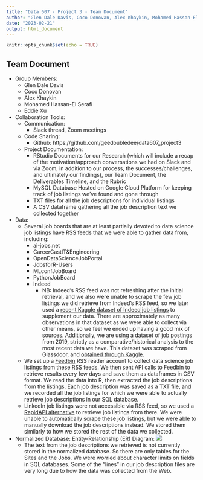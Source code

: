 ```yaml
---
title: "Data 607 - Project 3 - Team Document"
author: "Glen Dale Davis, Coco Donovan, Alex Khaykin, Mohamed Hassan-El Serafi, Eddie Xu"
date: "2023-02-21"
output: html_document
---
```


```r
knitr::opts_chunk$set(echo = TRUE)
```

## Team Document

* Group Members:
    + Glen Dale Davis
    + Coco Donovan
    + Alex Khaykin
    + Mohamed Hassan-El Serafi
    + Eddie Xu

* Collaboration Tools:
    + Communication:
        + Slack thread, Zoom meetings
    + Code Sharing:
        + Github: https://github.com/geedoubledee/data607_project3
    + Project Documentation:
        + RStudio Documents for our Research (which will include a recap of the motivation/approach conversations we had on Slack and via Zoom, in addition to our process, the successes/challenges, and ultimately our findings), our Team Document, the Deliverables Timeline, and the Rubric
        + MySQL Database Hosted on Google Cloud Platform for keeping track of job listings we've found and gone through
        + TXT files for all the job descriptions for individual listings
        + A CSV dataframe gathering all the job description text we collected together

* Data:
    + Several job boards that are at least partially devoted to data science job listings have RSS feeds that we were able to gather data from, including: 
        + ai-jobs.net
        + CareerCastIT&Engineering
        + OpenDataScienceJobPortal
        + JobsforR-Users
        + MLconfJobBoard
        + PythonJobBoard
        + Indeed
            + NB: Indeed's RSS feed was not refreshing after the initial retrieval, and we also were unable to scrape the few job listings we did retrieve from Indeed's RSS feed, so we later used a [recent Kaggle dataset of Indeed job listings](https://www.kaggle.com/datasets/yusufolonade/data-science-job-postings-indeed-usa) to supplement our data. There are approximately as many observations in that dataset as we were able to collect via other means, so we feel we ended up having a good mix of sources. Additionally, we are using a dataset of job postings from 2019, strictly as a comparative/historical analysis to the most recent data we have. This dataset was scraped from Glassdoor, and [obtained through Kaggle](https://www.kaggle.com/datasets/andrewmvd/data-scientist-jobs).
    + We set up a [Feedbin](https://feedbin.com/) RSS reader account to collect data science job listings from these RSS feeds. We then sent API calls to Feedbin to retrieve results every few days and save them as dataframes in CSV format. We read the data into R, then extracted the job descriptions from the listings. Each job description was saved as a TXT file, and we recorded all the job listings for which we were able to actually retrieve job descriptions in our SQL database.
    + LinkedIn job listings were not accessible via RSS feed, so we used a [RapidAPI alternative](https://rapidapi.com/jaypat87/api/linkedin-jobs-search) to retrieve job listings from there. We were unable to automatically scrape these job listings, but we were able to manually download the job descriptions instead. We stored them similarly to how we stored the rest of the data we collected.
    
* Normalized Database: Entity-Relationship (ER) Diagram:
    ![](https://raw.githubusercontent.com/geedoubledee/data607_project3/main/db_erd.png)
    + The text from the job descriptions we retrieved is not currently stored in the normalized database. So there are only tables for the Sites and the Jobs. We were worried about character limits on fields in SQL databases. Some of the "lines" in our job description files are very long due to how the data was collected from the Web.